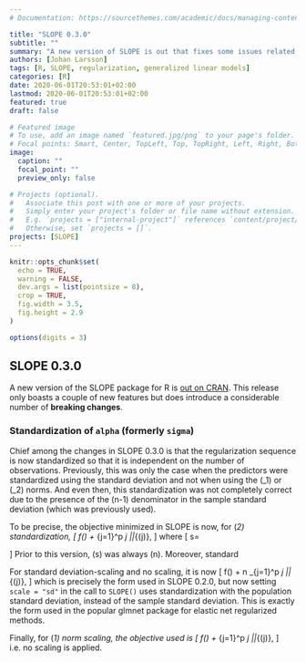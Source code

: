 ```yaml
---
# Documentation: https://sourcethemes.com/academic/docs/managing-content/

title: "SLOPE 0.3.0"
subtitle: ""
summary: "A new version of SLOPE is out that fixes some issues related to model tuning."
authors: [Johan Larsson]
tags: [R, SLOPE, regularization, generalized linear models]
categories: [R]
date: 2020-06-01T20:53:01+02:00
lastmod: 2020-06-01T20:53:01+02:00
featured: true
draft: false

# Featured image
# To use, add an image named `featured.jpg/png` to your page's folder.
# Focal points: Smart, Center, TopLeft, Top, TopRight, Left, Right, BottomLeft, Bottom, BottomRight.
image:
  caption: ""
  focal_point: ""
  preview_only: false

# Projects (optional).
#   Associate this post with one or more of your projects.
#   Simply enter your project's folder or file name without extension.
#   E.g. `projects = ["internal-project"]` references `content/project/deep-learning/index.md`.
#   Otherwise, set `projects = []`.
projects: [SLOPE]
---
```


```r
knitr::opts_chunk$set(
  echo = TRUE,
  warning = FALSE,
  dev.args = list(pointsize = 8),
  crop = TRUE,
  fig.width = 3.5,
  fig.height = 2.9
)

options(digits = 3)
```

## SLOPE 0.3.0

A new version of the SLOPE package for R is 
[out on CRAN](https://CRAN.R-project.org/package=SLOPE). This release only
boasts a couple of new features but does introduce a considerable
number of **breaking changes**.

### Standardization of `alpha` (formerly `sigma`)

Chief among the changes in SLOPE 0.3.0 is that the regularization
sequence is now standardized so that it is independent on the
number of observations. Previously, this was only the case
when the predictors were standardized using the standard deviation
and not when using the \(\ell_1\) or \(\ell_2\) norms. And even then,
this standardization was not completely correct due to the presence
of the \(n-1\) denominator in the sample standard deviation (which was
previously used).

To be precise, the objective minimized in SLOPE is now, for \(\ell_2\) 
standardization,
\[ 
  \frac{1}{s}f(\beta) + \alpha \sum_{j=1}^p \lambda_j |\beta|_{(j)},
\]
where
\[
s=
\begin{cases}
  1        & \ell_1,\\
  \sqrt{n} & \ell_2,\\
  n        & \text{standard deviation}.
\end{cases}
\]
Prior to this version, \(s\) was always \(n\). Moreover, 
standard

For standard deviation-scaling and no scaling, it is now
\[
  f(\beta) + \alpha n \sum_{j=1}^p \lambda_j |\beta|_{(j)},
\]
which is precisely the form used in SLOPE 0.2.0, but now
setting `scale = "sd"` in the call to `SLOPE()` uses standardization with
the population standard deviation, instead of the sample standard deviation.
This is exactly the form used in the popular glmnet package for elastic
net regularized methods.

Finally, for \(\ell_1\) norm scaling, the objective used is 
\[
  f(\beta) + \alpha \sum_{j=1}^p \lambda_j |\beta|_{(j)},
\]
i.e. no scaling is applied. 





